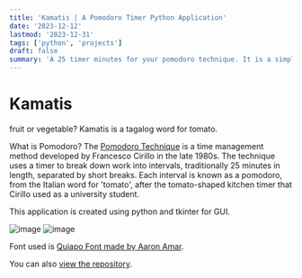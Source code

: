 ```yaml
---
title: 'Kamatis | A Pomodoro Timer Python Application'
date: '2023-12-12'
lastmod: '2023-12-31'
tags: ['python', 'projects']
draft: false
summary: 'A 25 timer minutes for your pomodoro technique. It is a simple timer that will help you focus on your task. Built with Python and Tkinter.'
---
```


# Kamatis

fruit or vegetable?
Kamatis is a tagalog word for tomato.

What is Pomodoro?
The [Pomodoro Technique](https://en.wikipedia.org/wiki/Pomodoro_Technique) is a time management method developed by Francesco Cirillo in the late 1980s. The technique uses a timer to break down work into intervals, traditionally 25 minutes in length, separated by short breaks. Each interval is known as a pomodoro, from the Italian word for 'tomato', after the tomato-shaped kitchen timer that Cirillo used as a university student.

This application is created using python and tkinter for GUI.

![image](https://user-images.githubusercontent.com/61609681/131030459-56a1c901-64b0-4a4e-8506-925e237db18e.png) ![image](https://user-images.githubusercontent.com/61609681/131030535-8f2d628d-72ff-40b5-894f-e2b9f7d46b57.png)

Font used is [Quiapo Font made by Aaron Amar](https://www.behance.net/gallery/64253003/Quiapo-Free).

You can also [view the repository](https://github.com/loryvi/kamatis).
